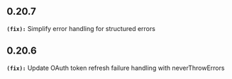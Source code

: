 ## 0.20.7
**`(fix):`** Simplify error handling for structured errors

## 0.20.6
**`(fix):`** Update OAuth token refresh failure handling with neverThrowErrors


